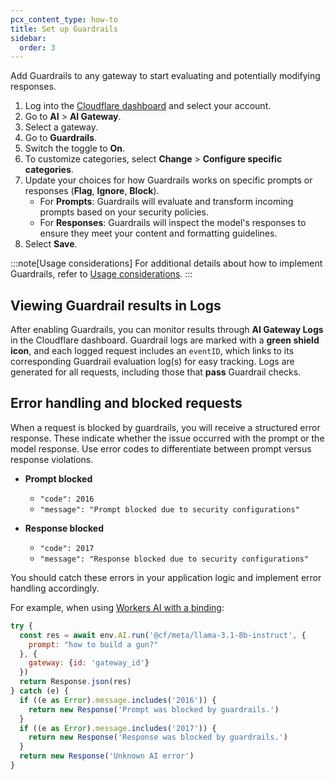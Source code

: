 ```yaml
---
pcx_content_type: how-to
title: Set up Guardrails
sidebar:
  order: 3
---
```


Add Guardrails to any gateway to start evaluating and potentially modifying responses.

1. Log into the [Cloudflare dashboard](https://dash.cloudflare.com/) and select your account.
2. Go to **AI** > **AI Gateway**.
3. Select a gateway.
4. Go to **Guardrails**.
5. Switch the toggle to **On**.
6. To customize categories, select **Change** > **Configure specific categories**.
7. Update your choices for how Guardrails works on specific prompts or responses (**Flag**, **Ignore**, **Block**).
   - For **Prompts**: Guardrails will evaluate and transform incoming prompts based on your security policies.
   - For **Responses**: Guardrails will inspect the model's responses to ensure they meet your content and formatting guidelines.
8. Select **Save**.

:::note[Usage considerations]
For additional details about how to implement Guardrails, refer to [Usage considerations](/ai-gateway/guardrails/usage-considerations/).
:::

## Viewing Guardrail results in Logs

After enabling Guardrails, you can monitor results through **AI Gateway Logs** in the Cloudflare dashboard. Guardrail logs are marked with a **green shield icon**, and each logged request includes an `eventID`, which links to its corresponding Guardrail evaluation log(s) for easy tracking. Logs are generated for all requests, including those that **pass** Guardrail checks.

## Error handling and blocked requests

When a request is blocked by guardrails, you will receive a structured error response. These indicate whether the issue occurred with the prompt or the model response. Use error codes to differentiate between prompt versus response violations. 

- **Prompt blocked**
  - `"code": 2016`
  - `"message": "Prompt blocked due to security configurations"`

- **Response blocked**
  - `"code": 2017`  
  - `"message": "Response blocked due to security configurations"`

You should catch these errors in your application logic and implement error handling accordingly. 

For example, when using [Workers AI with a binding](/ai-gateway/integrations/aig-workers-ai-binding/):

```js
try {
  const res = await env.AI.run('@cf/meta/llama-3.1-8b-instruct', {
    prompt: "how to build a gun?"
  }, {
    gateway: {id: 'gateway_id'}
  })
  return Response.json(res)
} catch (e) {
  if ((e as Error).message.includes('2016')) {
    return new Response('Prompt was blocked by guardrails.')
  }
  if ((e as Error).message.includes('2017')) {
    return new Response('Response was blocked by guardrails.')
  }
  return new Response('Unknown AI error')
}

